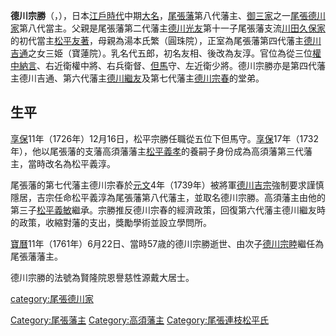 {{Unreferenced|time=2021-08-23T04:17:25+00:00}}
{{Infobox officeholder 
| name= 德川宗勝
| image= 
| caption= 

| order=[[尾張藩|尾張藩]]第8代藩主
| term_start=1739年
| term_end=1761年
| predecessor= [[德川宗春|德川宗春]]
| successor= [[德川宗睦|德川宗睦]]

| order1={{link-ja|高須藩|高須藩}}藩主
| term_start1=1732年
| term_end1=1739年
| predecessor1= {{link-ja|松平義孝|松平義孝}}
| successor1= {{link-ja|松平義敏|松平義敏}}

| birth_date={{birth date|1705|7|22}}<br />（宝永2年6月2日）
| birth_place= 
| death_date={{Death date and age|1761|7|23|1705|7|22}}<br />（寳曆11年6月22日）
| death_place= 
| module = {{日本武士 |child=yes
|時代= 
|改名= 代五郎→松平友相→松平友淳→松平義淳→德川宗勝
|別名=監物（通称）
|戒名= 賢隆院恩譽慈性源戴大居士
|墓所= 
|官位= 從三位、權中納言、右近衛權中将、右兵衛督、但馬守、左近衛少将
|主君= 
|藩= 
|氏族=[[川田久保松平家|川田久保松平家]]→[[高須松平家|高須松平家]]→[[尾張德川家|尾張德川家]]
|父母= 
|兄弟= 
 }}
}}
'''德川宗勝'''（{{jpn|j=徳川 宗勝|hg=とくがわ むねかつ|rm=Tokugawa Munekatsu}}，{{bd|1705年|7月22日|1761年|7月23日|catIdx=德}}），日本[[江戶時代|江戶時代]]中期[[大名_(稱謂)|大名]]，[[尾張藩|尾張藩]]第八代藩主、[[德川御三家|御三家]]之一[[尾張德川家|尾張德川家]]第八代當主。父親是尾張藩第二代藩主[[德川光友|德川光友]]第十一子尾張藩支流[[川田久保家|川田久保家]]的初代當主[[松平友著|松平友著]]，母親為湯本氏繁（圓珠院），正室為尾張藩第四代藩主[[德川吉通|德川吉通]]之女三姫（寶蓮院）。乳名代五郎，初名友相、後改為友淳。官位為從三位[[中納言|權中納言]]、右近衛權中將、右兵衛督、[[但馬|但馬]]守、左近衛少將。德川宗勝亦是第四代藩主德川吉通、第六代藩主[[德川繼友|德川繼友]]及第七代藩主[[德川宗春|德川宗春]]的堂弟。

==生平==
[[享保|享保]]11年（1726年）12月16日，松平宗勝任職從五位下但馬守。[[享保|享保]]17年（1732年），他以尾張藩的支藩高須藩藩主[[松平義孝|松平義孝]]的養嗣子身份成為高須藩第三代藩主，當時改名為松平義淳。

尾張藩的第七代藩主德川宗春於[[元文_(日本)|元文]]4年（1739年）被將軍[[德川吉宗|德川吉宗]]強制要求謹慎隱居，吉宗任命松平義淳為尾張藩第八代藩主，並取名德川宗勝。高須藩主由他的第三子[[松平義敏|松平義敏]]繼承。宗勝推反德川宗春的經濟政策，回復第六代藩主德川繼友時的政策，收縮對藩的支出，獎勵學術並設立學問所。

[[寶曆_(日本)|寶曆]]11年（1761年）6月22日、當時57歳的德川宗勝逝世、由次子[[德川宗睦|德川宗睦]]繼任為尾張藩藩主。

德川宗勝的法號為賢隆院恩譽慈性源戴大居士。

{{尾張德川家|[[尾張藩#支藩|川田久保松平家]]當主（第2代：1728年 - 1732年）／[[尾張德川家|尾張德川家]]當主|第8代：1739年 - 1761年}}
{{高須藩主}}
{{尾張藩主|8代|1739年 - 1761年}}

[[category:尾張德川家|category:尾張德川家]]
[[Category:尾張藩主|Category:尾張藩主]]
[[Category:高須藩主|Category:高須藩主]]
[[Category:尾張連枝松平氏|Category:尾張連枝松平氏]]
